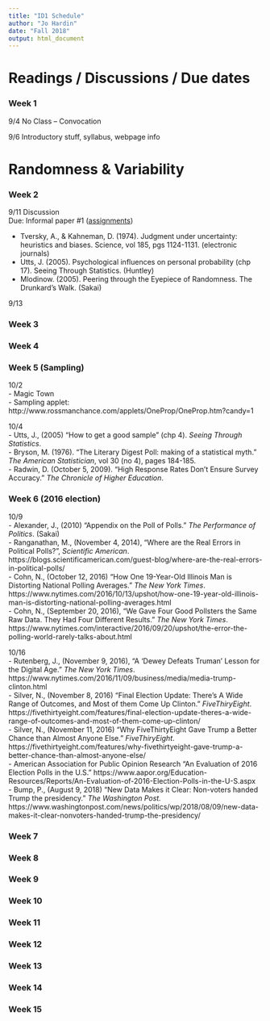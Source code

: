 ```yaml
---
title: "ID1 Schedule"
author: "Jo Hardin"
date: "Fall 2018"
output: html_document
---
```


# Readings / Discussions / Due dates


 

### Week 1

9/4   No Class – Convocation

9/6   Introductory stuff, syllabus, webpage info

# Randomness & Variability

 
### Week 2

 9/11     Discussion  
          Due: Informal paper #1 ([assignments](../assignments.html))
 
- Tversky, A.,  & Kahneman, D. (1974). Judgment under uncertainty: heuristics and biases.  Science, vol 185, pgs 1124-1131. (electronic journals)
- Utts, J. (2005). Psychological influences on personal probability (chp 17).  Seeing Through Statistics. (Huntley)
- Mlodinow. (2005). Peering through the Eyepiece of Randomness.  The Drunkard’s Walk. (Sakai)

 
 9/13
 

### Week 3



### Week 4



### Week 5 (Sampling)

10/2    
- Magic Town   
- Sampling applet: http://www.rossmanchance.com/applets/OneProp/OneProp.htm?candy=1  

10/4   
- Utts, J., (2005) "How to get a good sample" (chp 4).  *Seeing Through Statistics*.   
- Bryson, M. (1976).  "The Literary Digest Poll: making of a statistical myth." *The American Statistician*, vol 30 (no 4), pages 184-185.  
- Radwin, D. (October 5, 2009). "High Response Rates Don’t Ensure Survey Accuracy."  *The Chronicle of Higher Education*.   

### Week 6 (2016 election)

10/9   
- Alexander, J., (2010) "Appendix on the Poll of Polls." *The Performance of Politics*. (Sakai)  
- Ranganathan, M., (November 4, 2014), "Where are the Real Errors in Political Polls?", *Scientific American*.  https://blogs.scientificamerican.com/guest-blog/where-are-the-real-errors-in-political-polls/  
- Cohn, N., (October 12, 2016) "How One 19-Year-Old Illinois Man is Distorting National Polling Averages." *The New York Times*. https://www.nytimes.com/2016/10/13/upshot/how-one-19-year-old-illinois-man-is-distorting-national-polling-averages.html  
- Cohn, N., (September 20, 2016), "We Gave Four Good Pollsters the Same Raw Data.  They Had Four Different Results." *The New York Times*.  https://www.nytimes.com/interactive/2016/09/20/upshot/the-error-the-polling-world-rarely-talks-about.html  

10/16  
- Rutenberg, J., (November 9, 2016), "A 'Dewey Defeats Truman' Lesson for the Digital Age." *The New York Times*. https://www.nytimes.com/2016/11/09/business/media/media-trump-clinton.html  
- Silver, N., (November 8, 2016) "Final Election Update: There's A Wide Range of Outcomes, and Most of them Come Up Clinton." *FiveThiryEight*. https://fivethirtyeight.com/features/final-election-update-theres-a-wide-range-of-outcomes-and-most-of-them-come-up-clinton/  
- Silver, N., (November 11, 2016) "Why FiveThirtyEight Gave Trump a Better Chance than Almost Anyone Else." *FiveThiryEight*.  https://fivethirtyeight.com/features/why-fivethirtyeight-gave-trump-a-better-chance-than-almost-anyone-else/  
- American Association for Public Opinion Research "An Evaluation of 2016 Election Polls in the U.S." https://www.aapor.org/Education-Resources/Reports/An-Evaluation-of-2016-Election-Polls-in-the-U-S.aspx  
- Bump, P., (August 9, 2018) "New Data Makes it Clear: Non-voters handed Trump the presidency." *The Washington Post.* https://www.washingtonpost.com/news/politics/wp/2018/08/09/new-data-makes-it-clear-nonvoters-handed-trump-the-presidency/  


### Week 7



### Week 8


### Week 9



### Week 10



### Week 11


### Week 12


### Week 13


### Week 14


### Week 15



 
 
 
 
